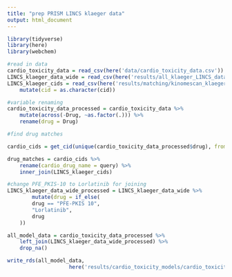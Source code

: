 ```yaml
---
title: "prep PRISM LINCS klaeger data"
output: html_document
---
```


```r
library(tidyverse)
library(here)
library(webchem)
```

```r
#read in data 
cardio_toxicity_data = read_csv(here('data/cardio_toxicity_data.csv'))
LINCS_klaeger_data_wide = read_csv(here('results/all_klaeger_LINCS_data_for_ml_wide.csv'))
LINCS_klaeger_cids = read_csv(here('results/matching/kinomescan_klaeger_cids.csv')) %>% 
	mutate(cid = as.character(cid))
```

```r
#variable renaming
cardio_toxicity_data_processed = cardio_toxicity_data %>% 
	mutate(across(-Drug, ~as.factor(.))) %>% 
	rename(drug = Drug)
```

```r
#find drug matches

cardio_cids = get_cid(unique(cardio_toxicity_data_processed$drug), from = "name", domain = "compound", match = "all", verbose = T)

drug_matches = cardio_cids %>% 
	rename(cardio_drug_name = query) %>% 
	inner_join(LINCS_klaeger_cids)

#change PFE_PKIS-10 to Lorlatinib for joining 
LINCS_klaeger_data_wide_processed = LINCS_klaeger_data_wide %>% 
		mutate(drug = if_else(
		drug == "PFE-PKIS 10",
		"Lorlatinib",
		drug
	))
```



```r
all_model_data = cardio_toxicity_data_processed %>% 
	left_join(LINCS_klaeger_data_wide_processed) %>% 
	drop_na() 

write_rds(all_model_data,
					here('results/cardio_toxicity_models/cardio_toxicity_data_for_ml.rds.gz'), compress = "gz")
```
